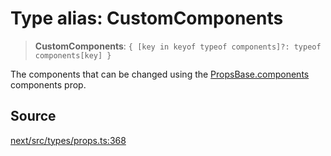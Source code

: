 # Type alias: CustomComponents

> **CustomComponents**: `{ [key in keyof typeof components]?: typeof components[key] }`

The components that can be changed using the [PropsBase.components](/api/next/interfaces/PropsBase.mdx)
components prop.

## Source

[next/src/types/props.ts:368](https://github.com/gpbl/react-day-picker/blob/56bfb649e/next/src/types/props.ts#L368)

